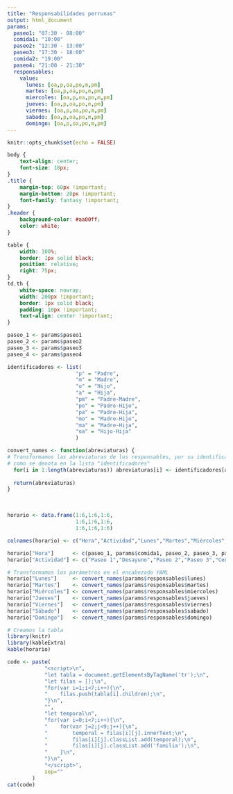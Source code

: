 ```yaml
---
title: "Responsabilidades perrunas"
output: html_document
params:
  paseo1: "07:30 - 08:00"
  comida1: "10:00"
  paseo2: "12:30 - 13:00"
  paseo3: "17:30 - 18:00"
  comida2: "19:00"
  paseo4: "21:00 - 21:30"
  responsables:
    value:
      lunes: [oa,p,oa,po,m,pm]
      martes: [oa,p,oa,po,m,pm]
      miercoles: [oa,p,oa,po,m,pm]
      jueves: [oa,p,oa,po,m,pm]
      viernes: [oa,p,oa,po,m,pm]
      sabado: [oa,p,oa,po,m,pm]
      domingo: [oa,p,oa,po,m,pm]
---
```


```r
knitr::opts_chunk$set(echo = FALSE)
```

<!--#region Estilo para la tabla de horario -->
```css
body { 
    text-align: center;
    font-size: 18px;
}
.title {
    margin-top: 60px !important;
    margin-bottom: 20px !important;
    font-family: fantasy !important;
}
.header {
    background-color: #aa00ff;
    color: white;
}

table {
    width: 100%;
    border: 1px solid black;
    position: relative;
    right: 75px;
}
td,th {
    white-space: nowrap;
    width: 200px !important;
    border: 1px solid black;
    padding: 10px !important;    
    text-align: center !important;
}
```
<!--#endregion-->

<!--#region Coloreado de las celdas en la tabla -->
<style>
    .Padre {
        background-color: rgba(235, 0, 0, 0.75);
        background-image: linear-gradient(to bottom, rgba(0,0,0,0), rgba(0,0,0,0.25));

    }
    .Madre {
        background-color: rgba(93, 193, 185, 0.75);
        background-image: linear-gradient(to bottom, rgba(0,0,0,0), rgba(0,0,0,0.25));

    }
    .Hijo {
        background-color: rgba(240, 255, 0, 0.75);
        background-image: linear-gradient(to bottom, rgba(0,0,0,0), rgba(0,0,0,0.25));

    }
    .Hija {
        background-color: rgba(150, 0, 200, 0.75);
        background-image: linear-gradient(to bottom, rgba(0,0,0,0), rgba(0,0,0,0.25));

    }


    .Padre-Madre {
        background:
            linear-gradient(to right,rgba(235, 0, 0, 0.75) 50%,rgba(93, 193, 185, 0.75) 51%),
            linear-gradient(to bottom, rgba(0,0,0,0), rgba(0,0,0,0.5));
    }
    .Padre-Hijo {
        background:
            linear-gradient(to right,rgba(235, 0, 0, 0.75) 50%,rgba(240, 255, 0, 0.75) 51%),
            linear-gradient(to bottom, rgba(0,0,0,0), rgba(0,0,0,0.5));
    }
    .Padre-Hija {
        background:
            linear-gradient(to right,rgba(235, 0, 0, 0.75) 50%,rgba(150, 0, 200, 0.75) 51%),
            linear-gradient(to bottom, rgba(0,0,0,0), rgba(0,0,0,0.5));
    }
    .Madre-Hijo {
        background:
            linear-gradient(to right,rgba(93, 193, 185, 0.75) 50%,rgba(240, 255, 0, 0.75) 51%),
            linear-gradient(to bottom, rgba(0,0,0,0), rgba(0,0,0,0.5));
    }
    .Madre-Hija {
        background:
            linear-gradient(to right,rgba(93, 193, 185, 0.75) 50%,rgba(150, 0, 200, 0.75) 51%),
            linear-gradient(to bottom, rgba(0,0,0,0), rgba(0,0,0,0.5));
    }
    .Hijo-Hija {
        background:
            linear-gradient(to right,rgba(240, 255, 0, 0.75) 50%,rgba(150, 0, 200, 0.75) 51%),
            linear-gradient(to bottom, rgba(0,0,0,0), rgba(0,0,0,0.5));
    }
</style>
<!--#endregion-->



<!--#region variables -->
<!-- ############################################## R CHUNK ############################################## -->
```r
paseo_1 <- params$paseo1
paseo_2 <- params$paseo2
paseo_3 <- params$paseo3
paseo_4 <- params$paseo4

identificadores <- list(
                      "p" = "Padre",
                      "m" = "Madre",
                      "o" = "Hijo",
                      "a" = "Hija",
                      "pm" = "Padre-Madre",
                      "po" = "Padre-Hijo",
                      "pa" = "Padre-Hija",
                      "mo" = "Madre-Hijo",
                      "ma" = "Madre-Hija",
                      "oa" = "Hijo-Hija"
                      )

convert_names <- function(abreviaturas) {
# Transformamos las abreviaturas de los responsables, por su identificador completo,
# como se denota en la lista "identificadores"
  for(i in 1:length(abreviaturas)) abreviaturas[i] <- identificadores[abreviaturas[i]][[1]]
  
  return(abreviaturas)
}
```
<!-- ############################################## R CHUNK ############################################## -->
<!--#endregion-->




<p style="margin-bottom: 10px;"> &nbsp; </p>




<!--#region crear-horario -->
<!-- ############################################## R CHUNK ############################################## -->
```r
horario <- data.frame(1:6,1:6,1:6,
                      1:6,1:6,1:6,
                      1:6,1:6,1:6)

colnames(horario) <- c("Hora","Actividad","Lunes","Martes","Miércoles","Jueves","Viernes","Sábado","Domingo")

horario["Hora"]      <- c(paseo_1, params$comida1, paseo_2, paseo_3, params$comida2, params$paseo4)
horario["Actividad"] <- c("Paseo 1","Desayuno","Paseo 2","Paseo 3","Cena","Paseo 4")

# Transformamos los parámetros en el encabezado YAML
horario["Lunes"]     <- convert_names(params$responsables$lunes)
horario["Martes"]    <- convert_names(params$responsables$martes)
horario["Miércoles"] <- convert_names(params$responsables$miercoles)
horario["Jueves"]    <- convert_names(params$responsables$jueves)
horario["Viernes"]   <- convert_names(params$responsables$viernes)
horario["Sábado"]    <- convert_names(params$responsables$sabado)
horario["Domingo"]   <- convert_names(params$responsables$domingo)

# Creamos la tabla
library(knitr)
library(kableExtra)
kable(horario)
```
<!-- ############################################## R CHUNK ############################################## -->
<!--#endregion-->




<!--#region Coloreamos las celdas de la tabla, usando JavaScript -->
<!-- ########################## NO VER ESTO, EN REALIDAD ES JAVASCRIPT, NO R ########################## -->
```r
code <- paste(
            "<script>\n",
            "let tabla = document.getElementsByTagName('tr');\n",
            "let filas = [];\n",
            "for(var i=1;i<7;i++){\n",
            "    filas.push(tabla[i].children);\n",
            "}\n",
            "",
            "let temporal\n",
            "for(var i=0;i<7;i++){\n",
            "    for(var j=2;j<9;j++){\n",
            "        temporal = filas[i][j].innerText;\n",
            "        filas[i][j].classList.add(temporal);\n",
            "        filas[i][j].classList.add('familia');\n",
            "    }\n",
            "}\n",
            "</script>",
            sep=""
        )
cat(code)
```
<!-- ########################## NO VER ESTO, EN REALIDAD ES JAVASCRIPT, NO R ########################## -->
<!--#endregion-->